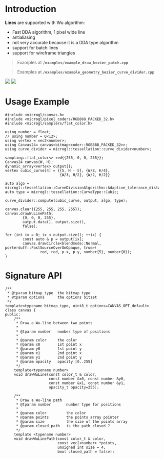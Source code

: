 # Introduction

**Lines** are supported with Wu algorithm:
- Fast DDA algorithm, 1 pixel wide line
- antialiasing
- not very accurate because it is a DDA type algorithm
- support for batch lines
- support for wireframe triangles

> Examples at **`/examples/example_draw_bezier_patch.cpp`** 

> Examples at **`/examples/example_geometry_bezier_curve_divider.cpp`** 

<div className='flex flex-row justify-center my-10 gap-10'>
  <Image src='/images/canvas_wu_lines.png' className='w-[250px] h-[250px]' imgClass=''  />
  <Image src='/images/canvas_wu_lines_2.png' className='w-[250px] h-[250px] ' imgClass=''  />
</div>

# Usage Example

```lang=cpp
#include <microgl/canvas.h>
#include <microgl/pixel_coders/RGB888_PACKED_32.h>
#include <microgl/samplers/flat_color.h>

using number = float;
// using number = Q<12>;
using vertex = vec2<number>;
using Canvas24= canvas<bitmap<coder::RGB888_PACKED_32>>;
using curve_divider = microgl::tessellation::curve_divider<number>;

sampling::flat_color<> red{{255, 0, 0, 255}};
Canvas24 canvas(W, H);
dynamic_array<vertex> output{};
vertex cubic_curve[4] = {{5, H - 5}, {W/8, H/4}, 
                         {W/3, H/2}, {W/2, H/2}}

auto algo = microgl::tessellation::CurveDivisionAlgorithm::Adaptive_tolerance_distance_Medium;
auto type = microgl::tessellation::CurveType::Cubic;

curve_divider::compute(cubic_curve, output, algo, type);

canvas.clear({255, 255, 255, 255});
canvas.drawWuLinePath(
        {0, 0, 0, 255},
        output.data(), output.size(),
        false);

for (int ix = 0; ix < output.size(); ++ix) {
        const auto & p = output[ix];
        canvas.drawCircle<blendmode::Normal, porterduff::FastSourceOverOnOpaque, true>(
                red, red, p.x, p.y, number{5}, number{0});
}

```

# Signature API

```lang=cpp
/**
 * @tparam bitmap_type  the bitmap type
 * @tparam options      the options bitset
 */
template<typename bitmap_type, uint8_t options=CANVAS_OPT_default>
class canvas {
public:
    /**
     * Draw a Wu-line between two points
     *
     * @tparam number   number type of positions
     *
     * @param color     the color
     * @param x0        1st point x
     * @param y0        1st point y
     * @param x1        2nd point x
     * @param y1        2nd point y
     * @param opacity   opacity [0..255]
     */
    template<typename number>
    void drawWuLine(const color_t & color,
                    const number &x0, const number &y0, 
                    const number &x1, const number &y1,
                    opacity_t opacity=255);

    /**
     * Draw a Wu-line path
     * @tparam number       number type for positions
     *
     * @param color         the color
     * @param points        the points array pointer
     * @param size          the size of the points array
     * @param closed_path   is the path closed ?
     */
    template <typename number>
    void drawWuLinePath(const color_t & color,
                        const vec2<number> *points,
                        unsigned int size = 4,
                        bool closed_path = false);

```

